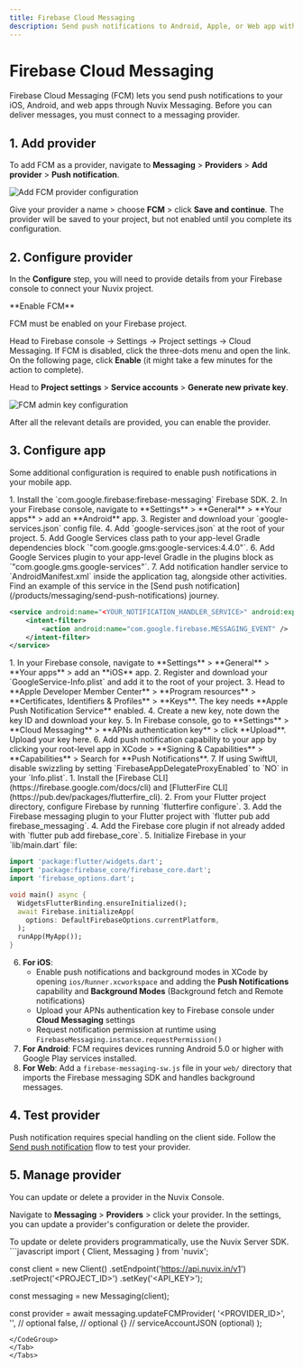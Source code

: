 ```yaml
---
title: Firebase Cloud Messaging
description: Send push notifications to Android, Apple, or Web app with Firebase Cloud Messaging (FCM).
---
```


# Firebase Cloud Messaging

Firebase Cloud Messaging (FCM) lets you send push notifications to your iOS, Android, and web apps through Nuvix Messaging. Before you can deliver messages, you must connect to a messaging provider.

## 1. Add provider

To add FCM as a provider, navigate to **Messaging** > **Providers** > **Add provider** > **Push notification**.

<Frame>
<img src="/images/docs/messaging/providers/fcm/provider.png" alt="Add FCM provider configuration" />
</Frame>

Give your provider a name > choose **FCM** > click **Save and continue**. The provider will be saved to your project, but not enabled until you complete its configuration.

## 2. Configure provider

In the **Configure** step, you will need to provide details from your Firebase console to connect your Nuvix project.

<Info>
**Enable FCM**

FCM must be enabled on your Firebase project.

Head to Firebase console -> Settings -> Project settings -> Cloud Messaging. If FCM is disabled, click the three-dots menu and open the link. On the following page, click **Enable** (it might take a few minutes for the action to complete).
</Info>

Head to **Project settings** > **Service accounts** > **Generate new private key**.

<Frame>
<img src="/images/docs/messaging/providers/fcm/admin-key.png" alt="FCM admin key configuration" />
</Frame>

After all the relevant details are provided, you can enable the provider.

## 3. Configure app

Some additional configuration is required to enable push notifications in your mobile app.

<Tabs>
<Tab title="Android with FCM">
1. Install the `com.google.firebase:firebase-messaging` Firebase SDK.
2. In your Firebase console, navigate to **Settings** > **General** > **Your apps** > add an **Android** app.
3. Register and download your `google-services.json` config file.
4. Add `google-services.json` at the root of your project.
5. Add Google Services class path to your app-level Gradle dependencies block `"com.google.gms:google-services:4.4.0"`.
6. Add Google Services plugin to your app-level Gradle in the plugins block as `"com.google.gms.google-services"`.
7. Add notification handler service to `AndroidManifest.xml` inside the application tag, alongside other activities. Find an example of this service in the [Send push notification](/products/messaging/send-push-notifications) journey.

```xml
<service android:name="<YOUR_NOTIFICATION_HANDLER_SERVICE>" android:exported="false">
    <intent-filter>
        <action android:name="com.google.firebase.MESSAGING_EVENT" />
    </intent-filter>
</service>
```
</Tab>

<Tab title="iOS with FCM">
1. In your Firebase console, navigate to **Settings** > **General** > **Your apps** > add an **iOS** app.
2. Register and download your `GoogleService-Info.plist` and add it to the root of your project.
3. Head to **Apple Developer Member Center** > **Program resources** > **Certificates, Identifiers & Profiles** > **Keys**. The key needs **Apple Push Notification Service** enabled.
4. Create a new key, note down the key ID and download your key.
5. In Firebase console, go to **Settings** > **Cloud Messaging** > **APNs authentication key** > click **Upload**. Upload your key here.
6. Add push notification capability to your app by clicking your root-level app in XCode > **Signing & Capabilities** > **Capabilities** > Search for **Push Notifications**.
7. If using SwiftUI, disable swizzling by setting `FirebaseAppDelegateProxyEnabled` to `NO` in your `Info.plist`.
</Tab>

<Tab title="Flutter with FCM">
1. Install the [Firebase CLI](https://firebase.google.com/docs/cli) and [FlutterFire CLI](https://pub.dev/packages/flutterfire_cli).
2. From your Flutter project directory, configure Firebase by running `flutterfire configure`.
3. Add the Firebase messaging plugin to your Flutter project with `flutter pub add firebase_messaging`.
4. Add the Firebase core plugin if not already added with `flutter pub add firebase_core`.
5. Initialize Firebase in your `lib/main.dart` file:

```dart
import 'package:flutter/widgets.dart';
import 'package:firebase_core/firebase_core.dart';
import 'firebase_options.dart';

void main() async {
  WidgetsFlutterBinding.ensureInitialized();
  await Firebase.initializeApp(
    options: DefaultFirebaseOptions.currentPlatform,
  );
  runApp(MyApp());
}
```

6. **For iOS**:
   - Enable push notifications and background modes in XCode by opening `ios/Runner.xcworkspace` and adding the **Push Notifications** capability and **Background Modes** (Background fetch and Remote notifications)
   - Upload your APNs authentication key to Firebase console under **Cloud Messaging** settings
   - Request notification permission at runtime using `FirebaseMessaging.instance.requestPermission()`
7. **For Android**: FCM requires devices running Android 5.0 or higher with Google Play services installed.
8. **For Web**: Add a `firebase-messaging-sw.js` file in your `web/` directory that imports the Firebase messaging SDK and handles background messages.
</Tab>
</Tabs>

## 4. Test provider

Push notification requires special handling on the client side. Follow the [Send push notification](/products/messaging/send-push-notifications) flow to test your provider.

## 5. Manage provider

<Tabs>
<Tab title="Console">
You can update or delete a provider in the Nuvix Console.

Navigate to **Messaging** > **Providers** > click your provider. In the settings, you can update a provider's configuration or delete the provider.
</Tab>

<Tab title="Server SDK">
To update or delete providers programmatically, use the Nuvix Server SDK.

<CodeGroup>
```javascript
import { Client, Messaging } from 'nuvix';

const client = new Client()
  .setEndpoint('https://api.nuvix.in/v1')
  .setProject('<PROJECT_ID>')
  .setKey('<API_KEY>');

const messaging = new Messaging(client);

const provider = await messaging.updateFCMProvider(
  '<PROVIDER_ID>',
  '<NAME>',           // optional
  false,              // optional
  {}                  // serviceAccountJSON (optional)
);
```
</CodeGroup>
</Tab>
</Tabs>
